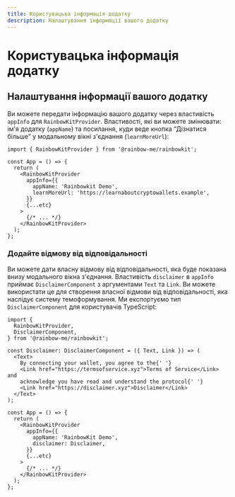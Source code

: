 ```yaml
---
title: Користувацька інформація додатку
description: Налаштування інформації вашого додатку
---
```


# Користувацька інформація додатку

## Налаштування інформації вашого додатку

Ви можете передати інформацію вашого додатку через властивість `appInfo` для `RainbowKitProvider`. Властивості, які ви можете змінювати: ім'я додатку (`appName`) та посилання, куди веде кнопка “Дізнатися більше” у модальному вікні з'єднання (`learnMoreUrl`):

```tsx
import { RainbowKitProvider } from '@rainbow-me/rainbowkit';

const App = () => {
  return (
    <RainbowKitProvider
      appInfo={{
        appName: 'Rainbowkit Demo',
        learnMoreUrl: 'https://learnaboutcryptowallets.example',
      }}
      {...etc}
    >
      {/* ... */}
    </RainbowKitProvider>
  );
};
```

### Додайте відмову від відповідальності

Ви можете дати власну відмову від відповідальності, яка буде показана внизу модального вікна з'єднання. Властивість `disclaimer` в `appInfo` приймає `DisclaimerComponent` з аргументами `Text` та `Link`. Ви можете використати це для створення власної відмови від відповідальності, яка наслідує систему темоформування. Ми експортуємо тип `DisclaimerComponent` для користувачів TypeScript:

```tsx
import {
  RainbowKitProvider,
  DisclaimerComponent,
} from '@rainbow-me/rainbowkit';

const Disclaimer: DisclaimerComponent = ({ Text, Link }) => (
  <Text>
    By connecting your wallet, you agree to the{' '}
    <Link href="https://termsofservice.xyz">Terms of Service</Link> and
    acknowledge you have read and understand the protocol{' '}
    <Link href="https://disclaimer.xyz">Disclaimer</Link>
  </Text>
);

const App = () => {
  return (
    <RainbowKitProvider
      appInfo={{
        appName: 'RainbowKit Demo',
        disclaimer: Disclaimer,
      }}
      {...etc}
    >
      {/* ... */}
    </RainbowKitProvider>
  );
};
```
